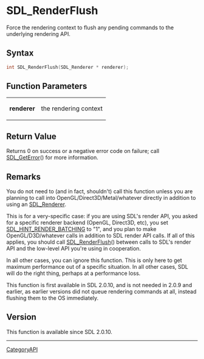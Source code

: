 = SDL_RenderFlush =

Force the rendering context to flush any pending commands to the underlying rendering API.

== Syntax ==

<syntaxhighlight lang='c'>
int SDL_RenderFlush(SDL_Renderer * renderer);
</syntaxhighlight>

== Function Parameters ==

{|
|'''renderer'''
|the rendering context
|}

== Return Value ==

Returns 0 on success or a negative error code on failure; call
[[SDL_GetError]]() for more information.

== Remarks ==

You do not need to (and in fact, shouldn't) call this function unless you
are planning to call into OpenGL/Direct3D/Metal/whatever directly in
addition to using an [[SDL_Renderer]].

This is for a very-specific case: if you are using SDL's render API, you
asked for a specific renderer backend (OpenGL, Direct3D, etc), you set
[[SDL_HINT_RENDER_BATCHING]] to "1", and you plan to make
OpenGL/D3D/whatever calls in addition to SDL render API calls. If all of
this applies, you should call [[SDL_RenderFlush]]() between calls to SDL's
render API and the low-level API you're using in cooperation.

In all other cases, you can ignore this function. This is only here to get
maximum performance out of a specific situation. In all other cases, SDL
will do the right thing, perhaps at a performance loss.

This function is first available in SDL 2.0.10, and is not needed in 2.0.9
and earlier, as earlier versions did not queue rendering commands at all,
instead flushing them to the OS immediately.

== Version ==

This function is available since SDL 2.0.10.

----
[[CategoryAPI]]


